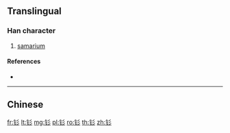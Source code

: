 {{character info/new}}
{{also|釤}}
==Translingual==

===Han character===
{{Han char|rn=167|rad=钅|as=03|sn=8|four=|canj=CHHH,OPHHH,XCHHH}}

# [[samarium]]

====References====
* {{Han ref|kx=1328.061|hdz=64172.060|uh=9490|ud=38032}}

----

==Chinese==
{{zh-see|釤}}

[[fr:钐]]
[[lt:钐]]
[[mg:钐]]
[[pl:钐]]
[[ro:钐]]
[[th:钐]]
[[zh:钐]]